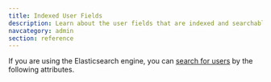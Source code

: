 ```yaml
---
title: Indexed User Fields
description: Learn about the user fields that are indexed and searchable.
navcategory: admin
section: reference
---
```


If you are using the Elasticsearch engine, you can [search for users](/docs/lifecycle/manage-users/search/user-search-with-elasticsearch) by the following attributes.

<IndexedUserFieldsList />
